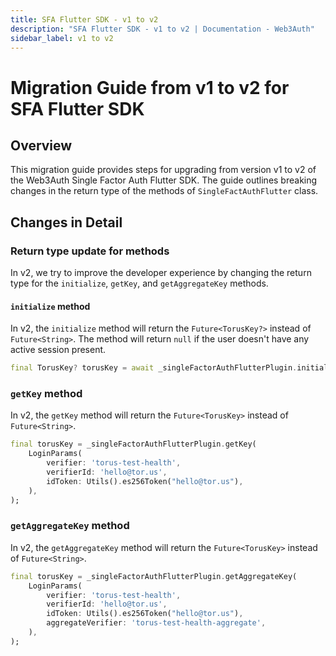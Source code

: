 ```yaml
---
title: SFA Flutter SDK - v1 to v2
description: "SFA Flutter SDK - v1 to v2 | Documentation - Web3Auth"
sidebar_label: v1 to v2
---
```


# Migration Guide from v1 to v2 for SFA Flutter SDK

## Overview

This migration guide provides steps for upgrading from version v1 to v2 of the Web3Auth Single
Factor Auth Flutter SDK. The guide outlines breaking changes in the return type of the methods of
`SingleFactAuthFlutter` class.

## Changes in Detail

### Return type update for methods

In v2, we try to improve the developer experience by changing the return type for the `initialize`,
`getKey`, and `getAggregateKey` methods.

#### `initialize` method

In v2, the `initialize` method will return the `Future<TorusKey?>` instead of `Future<String>`. The
method will return `null` if the user doesn't have any active session present.

```dart
final TorusKey? torusKey = await _singleFactorAuthFlutterPlugin.initialize();
```

### `getKey` method

In v2, the `getKey` method will return the `Future<TorusKey>` instead of `Future<String>`.

```dart
final torusKey = _singleFactorAuthFlutterPlugin.getKey(
    LoginParams(
        verifier: 'torus-test-health',
        verifierId: 'hello@tor.us',
        idToken: Utils().es256Token("hello@tor.us"),
    ),
);
```

### `getAggregateKey` method

In v2, the `getAggregateKey` method will return the `Future<TorusKey>` instead of `Future<String>`.

```dart
final torusKey = _singleFactorAuthFlutterPlugin.getAggregateKey(
    LoginParams(
        verifier: 'torus-test-health',
        verifierId: 'hello@tor.us',
        idToken: Utils().es256Token("hello@tor.us"),
        aggregateVerifier: 'torus-test-health-aggregate',
    ),
);
```
